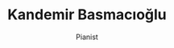 ---
title: Kandemir Basmacıoğlu
subtitle: Pianist
slug: /lb-artists/kandemir-basmacioglu/
class: instrumentalists
area: Piano
relDirectory: artists/kandemir-basmacioglu
hero: ./images/hero.jpg
meta: Pianist Kandemir Basmacıoğlu
description: LocksBridge represents LB Artist Pianist Kandemir Basmacıoğlu for worldwide general management.
representation: LocksBridge represents Pianist Kandemir Basmacıoğlu for worldwide general management.
artistvideoUrl: https://www.youtube.com/watch?v=TACduYWI_tY
artistVideoStartTime: 33
artistVideoEndTime: 50
managerName: Duygu Esenkar
managerTitle: Artist Manager
managerMail: duygu@locksbridge.net
managerMailTo: mailto:duygu@locksbridge.net
managerSRC: duygu-esenkar
assistantName: Yahya Demirbaş
assistantTitle: Assistant Artist Manager
assistantMail: yahya@locksbridge.net
assistantMailTo: mailto:yahya@locksbridge.net
assistantSRC: onur-tahmaz
reviews:
  - description: Taciti lorem tempor quam vestibulum dis habitasse
    title: Taciti lorem
  - description: Taciti lorem tempor quam vestibulum dis habitasse
    title: Taciti lorem
  - description: Taciti lorem tempor quam vestibulum dis habitasse
    title: Taciti lorem
  - description: Taciti lorem tempor quam vestibulum dis habitasse
    title: Taciti lorem
news:
  - imageUrl: ./images/hero.jpg
    title: Taciti lorem
    link: https://locksbridge.net/
  - imageUrl: ./images/hero.jpg
    title: Taciti lorem
    link: https://locksbridge.net/
videos:
  - videoUrl: https://www.youtube.com/watch?v=TACduYWI_tY
  - videoUrl: https://www.youtube.com/watch?v=1gjSqZK1wEk
albums:
  - imageUrl: ./images/hero.jpg
    title: Taciti lorem
    releaseDate: 11.11.11
    link: https://locksbridge.net/
    index: 1
---